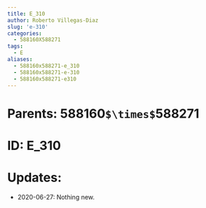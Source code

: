 ```yaml
---
title: E_310
author: Roberto Villegas-Diaz
slug: 'e-310'
categories:
  - 588160X588271
tags:
  - E
aliases:
  - 588160x588271-e_310
  - 588160x588271-e-310
  - 588160x588271-e310
---
```


# **Parents**: 588160`$\times$`588271
# **ID**: E_310
# **Updates**: 
 - 2020-06-27: Nothing new.
